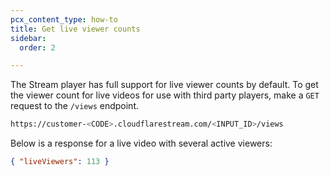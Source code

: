 ```yaml
---
pcx_content_type: how-to
title: Get live viewer counts
sidebar:
  order: 2

---
```


The Stream player has full support for live viewer counts by default. To get the viewer count for live videos for use with third party players, make a `GET` request to the `/views` endpoint.

```bash
https://customer-<CODE>.cloudflarestream.com/<INPUT_ID>/views
```

Below is a response for a live video with several active viewers:

```json
{ "liveViewers": 113 }
```
